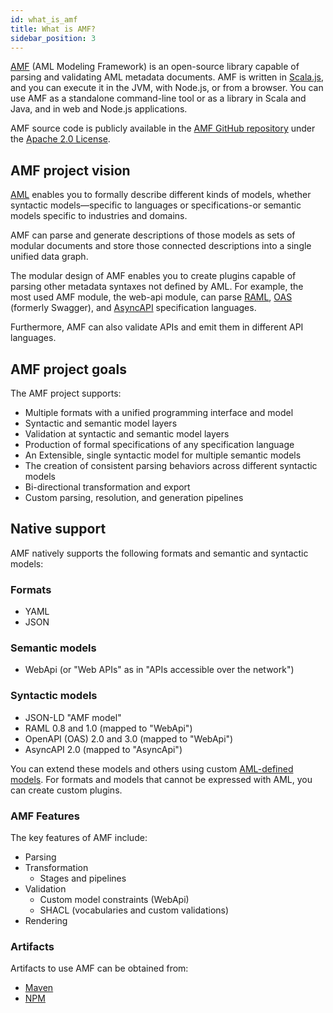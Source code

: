 ```yaml
---
id: what_is_amf
title: What is AMF?
sidebar_position: 3
---
```


[AMF](https://github.com/aml-org/amf) (AML Modeling Framework) is an open-source library capable of parsing and validating AML metadata documents.
AMF is written in [Scala.js](https://www.scala-js.org/), and you can execute it in the JVM, with Node.js, or from a browser.
You can use AMF as a standalone command-line tool or as a library in Scala and Java, and in web and Node.js applications.

AMF source code is publicly available in the [AMF GitHub repository](https://github.com/aml-org/amf) under the [Apache 2.0 License](https://www.apache.org/licenses/LICENSE-2.0).

## AMF project vision
[AML](https://aml-org.github.io/aml-spec) enables you to formally describe different kinds of models, whether syntactic models—specific to languages or specifications-or semantic models specific to industries and domains.

AMF can parse and generate descriptions of those models as sets of modular documents and store those connected descriptions into a single unified data graph.

The modular design of AMF enables you to create plugins capable of parsing other metadata syntaxes not defined by AML.
For example, the most used AMF module, the web-api module, can parse [RAML](https://raml.org/), [OAS](https://www.openapis.org) (formerly Swagger), and [AsyncAPI](https://www.asyncapi.com/) specification languages.

Furthermore, AMF can also validate APIs and emit them in different API languages.

## AMF project goals
The AMF project supports:

- Multiple formats with a unified programming interface and model
- Syntactic and semantic model layers
- Validation at syntactic and semantic model layers
- Production of formal specifications of any specification language
- An Extensible, single syntactic model for multiple semantic models
- The creation of consistent parsing behaviors across different syntactic models
- Bi-directional transformation and export
- Custom parsing, resolution, and generation pipelines

## Native support
AMF natively supports the following formats and semantic and syntactic models:

### Formats
- YAML
- JSON

### Semantic models
- WebApi (or "Web APIs" as in "APIs accessible over the network")

### Syntactic models
- JSON-LD "AMF model"
- RAML 0.8 and 1.0 (mapped to "WebApi")
- OpenAPI (OAS) 2.0 and 3.0 (mapped to "WebApi")
- AsyncAPI 2.0 (mapped to "AsyncApi")

You can extend these models and others using custom [AML-defined models](https://aml-org.github.io/aml-spec). For formats and models that cannot be expressed with AML, you can create custom plugins.

### AMF Features 
The key features of AMF include:
- Parsing
- Transformation
    - Stages and pipelines
- Validation
    - Custom model constraints (WebApi)
    - SHACL (vocabularies and custom validations)
- Rendering

### Artifacts
Artifacts to use AMF can be obtained from:

-   [Maven](https://repository-master.mulesoft.org/nexus/content/repositories/releases/com/github/amlorg/)
-   [NPM](https://www.npmjs.com/package/amf-client-js)


